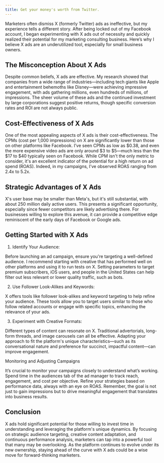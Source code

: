 ```yaml
---
title: Get your money's worth from Twitter.
---
```


Marketers often dismiss X (formerly Twitter) ads as ineffective, but my experience tells a different story. After being locked out of my Facebook account, I began experimenting with X ads out of necessity and quickly realized their potential for my marketing consulting business. Here’s why I believe X ads are an underutilized tool, especially for small business owners.

<h2>The Misconception About X Ads</h2>

Despite common beliefs, X ads are effective. My research showed that companies from a wide range of industries—including tech giants like Apple and entertainment behemoths like Disney—were achieving impressive engagement, with ads gathering millions, even hundreds of millions, of impressions. The sheer volume of these ads and the continued investment by large corporations suggest positive returns, though specific conversion rates and ROI are not always public.

<h2>Cost-Effectiveness of X Ads</h2>

One of the most appealing aspects of X ads is their cost-effectiveness. The CPMs (cost per 1,000 impressions) on X are significantly lower than those on other platforms like Facebook. I’ve seen CPMs as low as $0.38, and even the more expensive video ads are only around $3 to $5—much less than the $17 to $40 typically seen on Facebook. While CPM isn't the only metric to consider, it's an excellent indicator of the potential for a high return on ad spend (ROAS). Indeed, in my campaigns, I’ve observed ROAS ranging from 2.4x to 5.2x.

<h2>Strategic Advantages of X Ads</h2>

X's user base may be smaller than Meta's, but it's still substantial, with about 250 million daily active users. This presents a significant opportunity, especially since fewer competitors are likely advertising there. For businesses willing to explore this avenue, it can provide a competitive edge reminiscent of the early days of Facebook or Google ads.

<h2>Getting Started with X Ads</h2>

1. Identify Your Audience:

Before launching an ad campaign, ensure you're targeting a well-defined audience. I recommend starting with creative that has performed well on other platforms and using it to run tests on X. Setting parameters to target premium subscribers, iOS users, and people in the United States can help filter out less relevant or lower quality traffic, such as bots.

2. Use Follower Look-Alikes and Keywords:

X offers tools like follower look-alikes and keyword targeting to help refine your audience. These tools allow you to target users similar to those who follow related accounts or engage with specific topics, enhancing the relevance of your ads.

3. Experiment with Creative Formats:

Different types of content can resonate on X. Traditional advertorials, long-form threads, and image carousels can all be effective. Adapting your approach to fit the platform's unique characteristics—such as its conversational nature and preference for succinct, impactful content—can improve engagement.

Monitoring and Adjusting Campaigns

It’s crucial to monitor your campaigns closely to understand what’s working. Spend time in the audiences tab of the ad manager to track reach, engagement, and cost per objective. Refine your strategies based on performance data, always with an eye on ROAS. Remember, the goal is not just to gain impressions but to drive meaningful engagement that translates into business results.

<h2>Conclusion</h2>

X ads hold significant potential for those willing to invest time in understanding and leveraging the platform's unique dynamics. By focusing on strategic audience targeting, creative content adaptation, and continuous performance analysis, marketers can tap into a powerful tool that many may be overlooking. As the platform continues to evolve under its new ownership, staying ahead of the curve with X ads could be a wise move for forward-thinking marketers.
